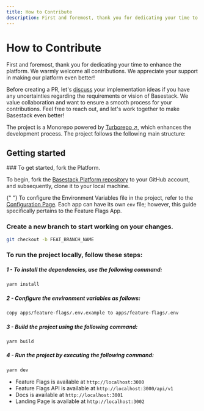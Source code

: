 ```yaml
---
title: How to Contribute
description: First and foremost, thank you for dedicating your time to enhance the platform.
---
```




# How to Contribute

First and foremost, thank you for dedicating your time to enhance the platform. We warmly welcome all contributions. We appreciate your support in making our platform even better!

Before creating a PR, let's [discuss](https://github.com/Storytics/monolock/discussions) your implementation ideas if you have any uncertainties regarding the requirements or vision of Basestack. We value collaboration and want to ensure a smooth process for your contributions. Feel free to reach out, and let's work together to make Basestack even better!

The project is a Monorepo powered by [Turborepo ↗](https://turborepo.org/), which enhances the development process. The project follows the following main structure:

<FileTree>
  <FileTree.Folder name="apps" defaultOpen>
    <FileTree.Folder name="docs" />
    <FileTree.Folder name="feature-flags" />
    <FileTree.Folder name="..." />
  </FileTree.Folder>
  <FileTree.Folder name="packages" defaultOpen>
    <FileTree.Folder name="design-system" />
    <FileTree.Folder name="hooks" />
    <FileTree.Folder name="..." />
  </FileTree.Folder>
  <FileTree.File name="config files" />
</FileTree>

## Getting started

<Steps>
  ### To get started, fork the Platform.

To begin, fork the [Basestack Platform repository](https://github.com/Storytics/monolock) to your GitHub account, and subsequently, clone it to your local machine.

{" "}
<Callout type="info" emoji="ℹ️">
  To configure the Environment Variables file in the project, refer to the
  [Configuration Page](/feature-flags/deployment#environment-variables). Each
  app can have its own `env` file; however, this guide specifically pertains to
  the Feature Flags App.
</Callout>

### Create a new branch to start working on your changes.

```sh copy
git checkout -b FEAT_BRANCH_NAME
```

### To run the project locally, follow these steps:

##### 1 - To install the dependencies, use the following command:

```sh copy
yarn install
```

##### 2 - Configure the environment variables as follows:

```sh
copy apps/feature-flags/.env.example to apps/feature-flags/.env
```

##### 3 - Build the project using the following command:

```sh copy
yarn build
```

##### 4 - Run the project by executing the following command:

```sh copy
yarn dev
```

- Feature Flags is available at `http://localhost:3000`
- Feature Flags API is available at `http://localhost:3000/api/v1`
- Docs is available at `http://localhost:3001`
- Landing Page is available at `http://localhost:3002`

</Steps>
